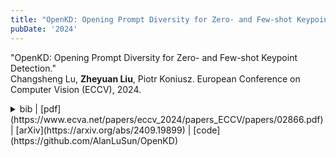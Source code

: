 ```yaml
---
title: "OpenKD: Opening Prompt Diversity for Zero- and Few-shot Keypoint Detection"
pubDate: '2024'
---
```


<div class="research_h1">

"OpenKD: Opening Prompt Diversity for Zero- and Few-shot Keypoint Detection."<br />
Changsheng Lu, __Zheyuan Liu__, Piotr Koniusz.
European Conference on Computer Vision (ECCV), 2024.

<details>
<summary>
<span class='inline'> bib | [pdf](https://www.ecva.net/papers/eccv_2024/papers_ECCV/papers/02866.pdf) |  [arXiv](https://arxiv.org/abs/2409.19899) | [code](https://github.com/AlanLuSun/OpenKD) </span> 
</summary>
<p>
  ```bibtex
    @inproceedings{lu2025openkd,
    title={OpenKD: Opening Prompt Diversity for Zero-and Few-shot Keypoint Detection},
    author={Lu, Changsheng and Liu, Zheyuan and Koniusz, Piotr},
    booktitle={European Conference on Computer Vision},
    pages={148--165},
    year={2025},
    organization={Springer}
  }
  ```
</p>
</details>
</div>
